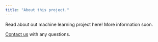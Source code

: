 ```yaml
---
title: "About this project."
---
```


Read about out machine learning project here! More information soon.

<a href="contact.html">Contact us</a> with any questions.